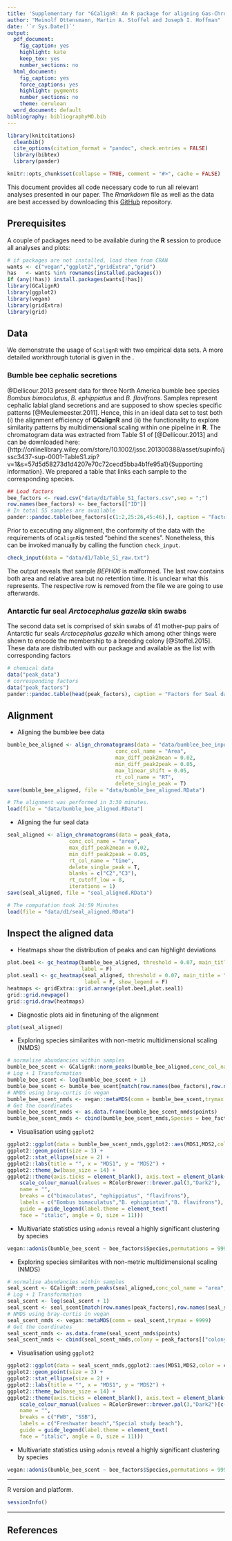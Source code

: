 ```yaml
---
title: 'Supplementary for "GCalignR: An R package for aligning Gas-Chromatography data"'
author: "Meinolf Ottensmann, Martin A. Stoffel and Joseph I. Hoffman"
date: '`r Sys.Date()`'
output:
  pdf_document:
    fig_caption: yes
    highlight: kate
    keep_tex: yes
    number_sections: no
  html_document:
    fig_caption: yes
    force_captions: yes
    highlight: pygments
    number_sections: no
    theme: cerulean
  word_document: default
bibliography: bibliographyMO.bib
---
```


```r
library(knitcitations)
  cleanbib()
  cite_options(citation_format = "pandoc", check.entries = FALSE)
  library(bibtex)
  library(pander)
``` 

```r
knitr::opts_chunk$set(collapse = TRUE, comment = "#>", cache = FALSE) 
```

This document provides all code necessary code to run all relevant analyses presented in our paper. The *Rmarkdown* file as well as the data are best
accessed by downloading this [GitHub](https://github.com/mastoffel/GCalignR_paper) repository. 

## Prerequisites
A couple of packages need to be available during the **R** session to produce all analyses and plots:
```r
# if packages are not installed, load them from CRAN
wants <- c("vegan","ggplot2","gridExtra","grid")
has   <- wants %in% rownames(installed.packages())
if (any(!has)) install.packages(wants[!has])
library(GCalignR)  
library(ggplot2)
library(vegan)
library(gridExtra)
library(grid)
```


## Data
We demonstrate the usage of `GcalignR` with two empirical data sets. A more detailed workthrough tutorial is given in the \href{../doc/GCalignR_step_by_step.html}{vignette}. 

### Bumble bee cephalic secretions

@Dellicour.2013 present data for three North America bumble bee species *Bombus bimaculatus*, *B. ephippiatus* and *B. flavifrons*. Samples represent cephalic labial gland secretions and are supposed to show species specific patterns [@Meulemeester.2011]. Hence, this in an ideal data set to test both (i) the alignment efficiency of **GCalignR** and (ii) the functionality to explore similarity patterns by multidimensional scaling within one pipeline in **R**. The chromatogram data was extracted from Table S1 of [@Dellicour.2013] and can be downloaded here: {http://onlinelibrary.wiley.com/store/10.1002/jssc.201300388/asset/supinfo/jssc3437-sup-0001-TableS1.zip?v=1&s=57d5d58273d1d4207e70c72cecd5bba4b1fe95a1}{Supporting information}. We prepared a table that links each sample to the corresponding species.

```r
## Load factors
bee_factors <- read.csv("data/d1/Table_S1_factors.csv",sep = ";")
row.names(bee_factors) <- bee_factors[["ID"]]
# In total 55 samples are available
pander::pandoc.table(bee_factors[c(1:2,25:26,45:46),], caption = "Factors for Bumble bee data")
``` 

Prior to excecuting any alignment, the conformity of the data with the requirements of `GCalignR`is tested "behind the scenes". Nonetheless, this can be invoked manually by calling the function `check_input`.
```r
check_input(data = "data/d1/Table_S1_raw.txt")
```
The output reveals that sample *BEPH06* is malformed. The last row contains both area and relative area but no retention time. It is unclear what this represents. The respective row is removed from the file we are going to use afterwards.

### Antarctic fur seal *Arctocephalus gazella* skin swabs
The second data set is comprised of skin swabs of 41 mother-pup pairs of Antarctic fur seals *Arctocephalus gazella* which among other things were shown to encode the membership to a breeding colony [@Stoffel.2015]. These data are distributed with our package and available as the list \code{peak_data} with corresponding factors \code{peak_factors}

```r
# chemical data
data("peak_data")
# corresponding factors
data("peak_factors")
pander::pandoc.table(head(peak_factors), caption = "Factors for Seal data")
```

## Alignment
* Aligning the bumblee bee data

```r
bumble_bee_aligned <- align_chromatograms(data = "data/bumblee_bee_input.txt",
                                   conc_col_name = "Area",
                                   max_diff_peak2mean = 0.02,
                                   min_diff_peak2peak = 0.05,
                                   max_linear_shift = 0.05,
                                   rt_col_name = "RT",
                                   delete_single_peak = T)
save(bumble_bee_aligned, file = "data/bumble_bee_aligned.RData")
```
```r
# The alignment was performed in 3:30 minutes.
load(file = "data/bumble_bee_aligned.RData")
```

* Aligning the fur seal data

```r
seal_aligned <- align_chromatograms(data = peak_data,
                    conc_col_name = "area",
                    max_diff_peak2mean = 0.02,
                    min_diff_peak2peak = 0.05,
                    rt_col_name = "time",
                    delete_single_peak = T,
                    blanks = c("C2","C3"),
                    rt_cutoff_low = 8,
                    iterations = 1)
save(seal_aligned, file = "seal_aligned.RData")
```
```r
# The computation took 24:59 Minutes
load(file = "data/d1/seal_aligned.RData")
```

## Inspect the aligned data
* Heatmaps show the distribution of peaks and can highlight deviations
```r
plot.bee1 <- gc_heatmap(bumble_bee_aligned, threshold = 0.07, main_title = paste("Bumblee bee data"),
                        label = F)
plot.seal1 <- gc_heatmap(seal_aligned, threshold = 0.07, main_title = "Fur seal data",
                         label = F, show_legend = F)
heatmaps <- gridExtra::grid.arrange(plot.bee1,plot.seal1)
grid::grid.newpage()
grid::grid.draw(heatmaps)
```
* Diagnostic plots aid in finetuning of the alignment
```r
plot(seal_aligned)
```

* Exploring species similarites with non-metric multidimensional scaling (NMDS) 
```r
# normalise abundancies within samples
bumble_bee_scent <- GCalignR::norm_peaks(bumble_bee_aligned,conc_col_name = "Area",rt_col_name = "RT",out = "data.frame")
# Log + 1 Transformation
bumble_bee_scent <- log(bumble_bee_scent + 1) 
bumble_bee_scent <- bumble_bee_scent[match(row.names(bee_factors),row.names(bumble_bee_scent)),] 
# NMDS using bray-curtis in vegan
bumble_bee_scent_nmds <- vegan::metaMDS(comm = bumble_bee_scent,trymax = 9999) 
# Get the coordinates
bumble_bee_scent_nmds <- as.data.frame(bumble_bee_scent_nmds$points) 
bumble_bee_scent_nmds <- cbind(bumble_bee_scent_nmds,Species = bee_factors[["Species"]])  
```

* Visualisation using `ggplot2`
```r
ggplot2::ggplot(data = bumble_bee_scent_nmds,ggplot2::aes(MDS1,MDS2,color = Species)) +
ggplot2::geom_point(size = 3) + 
ggplot2::stat_ellipse(size = 2) + 
ggplot2::labs(title = "", x = "MDS1", y = "MDS2") +
ggplot2::theme_bw(base_size = 14) + 
ggplot2::theme(axis.ticks = element_blank(), axis.text = element_blank()) +
    scale_colour_manual(values = RColorBrewer::brewer.pal(3,"Dark2"), 
    name = "",
    breaks = c("bimaculatus", "ephippiatus", "flavifrons"),
    labels = c("Bombus bimaculatus","B. ephippiatus","B. flavifrons"),
    guide = guide_legend(label.theme = element_text(
    face = "italic", angle = 0, size = 11)))
```
* Multivariate statistics using `adonis` reveal a highly significant clustering by species
```r
vegan::adonis(bumble_bee_scent ~ bee_factors$Species,permutations = 999)
```

* Exploring species similarites with non-metric multidimensional scaling (NMDS) 
```r
# normalise abundancies within samples
seal_scent <- GCalignR::norm_peaks(seal_aligned,conc_col_name = "area",rt_col_name = "time",out = "data.frame")
# Log + 1 Transformation
seal_scent <- log(seal_scent + 1) 
seal_scent <- seal_scent[match(row.names(peak_factors),row.names(seal_scent)),] 
# NMDS using bray-curtis in vegan
seal_scent_nmds <- vegan::metaMDS(comm = seal_scent,trymax = 9999) 
# Get the coordinates
seal_scent_nmds <- as.data.frame(seal_scent_nmds$points) 
seal_scent_nmds <- cbind(seal_scent_nmds,colony = peak_factors[["colony"]])  
```

* Visualisation using `ggplot2`
```r
ggplot2::ggplot(data = seal_scent_nmds,ggplot2::aes(MDS1,MDS2,color = colony)) +
ggplot2::geom_point(size = 3) + 
ggplot2::stat_ellipse(size = 2) + 
ggplot2::labs(title = "", x = "MDS1", y = "MDS2") +
ggplot2::theme_bw(base_size = 14) + 
ggplot2::theme(axis.ticks = element_blank(), axis.text = element_blank()) +
    scale_colour_manual(values = RColorBrewer::brewer.pal(3,"Dark2")[c(1,2)], 
    name = "",
    breaks = c("FWB", "SSB"),
    labels = c("Freshwater beach","Special study beach"),
    guide = guide_legend(label.theme = element_text(
    face = "italic", angle = 0, size = 11)))
```
* Multivariate statistics using `adonis` reveal a highly significant clustering by species
```r
vegan::adonis(bumble_bee_scent ~ bee_factors$Species,permutations = 999)
```
***
R version and platform.
```r
sessionInfo()
```
***

## References